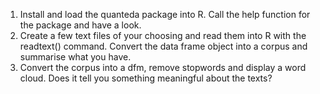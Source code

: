 
1. Install and load the quanteda package into R. Call the help function for the package
and have a look.
2. Create a few text files of your choosing and read them into R with the readtext()
command. Convert the data frame object into a corpus and summarise what you have.
3. Convert the corpus into a dfm, remove stopwords and display a word cloud. Does it tell
you something meaningful about the texts?
